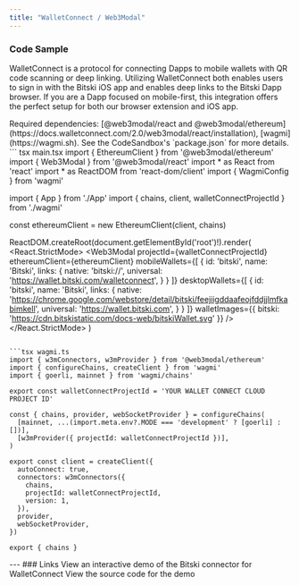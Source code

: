 ```yaml
---
title: "WalletConnect / Web3Modal"
---
```

### Code Sample
WalletConnect is a protocol for connecting Dapps to mobile wallets with QR code scanning or deep linking. Utilizing WalletConnect both enables users 
to sign in with the Bitski iOS app and enables deep links to the Bitski Dapp browser. If you are a Dapp focused on mobile-first, this integration offers 
the perfect setup for both our browser extension and iOS app. 

<Note>
Required dependencies: [@web3modal/react and @web3modal/ethereum](https://docs.walletconnect.com/2.0/web3modal/react/installation), [wagmi](https://wagmi.sh).
See the CodeSandbox's `package.json` for more details.
</Note>

<CodeGroup>
``` tsx main.tsx
import { EthereumClient } from '@web3modal/ethereum'
import { Web3Modal } from '@web3modal/react'
import * as React from 'react'
import * as ReactDOM from 'react-dom/client'
import { WagmiConfig } from 'wagmi'

import { App } from './App'
import { chains, client, walletConnectProjectId } from './wagmi'

const ethereumClient = new EthereumClient(client, chains)

ReactDOM.createRoot(document.getElementById('root')!).render(
  <React.StrictMode>
    <WagmiConfig client={client}>
      <App />
      <Web3Modal
        projectId={walletConnectProjectId}
        ethereumClient={ethereumClient}
        mobileWallets={[
          {
            id: 'bitski',
            name: 'Bitski',
            links: {
              native: 'bitski://',
              universal: 'https://wallet.bitski.com/walletconnect',
            }
          }
        ]}
        desktopWallets={[
          {
            id: 'bitski',
            name: 'Bitski',
            links: {
              native: 'https://chrome.google.com/webstore/detail/bitski/feejiigddaafeojfddjjlmfkabimkell',
              universal: 'https://wallet.bitski.com',
            }
          }
        ]}
        walletImages={{
          bitski: 'https://cdn.bitskistatic.com/docs-web/bitskiWallet.svg'
        }}
      />
    </WagmiConfig>
  </React.StrictMode>
)
```

```tsx wagmi.ts
import { w3mConnectors, w3mProvider } from '@web3modal/ethereum'
import { configureChains, createClient } from 'wagmi'
import { goerli, mainnet } from 'wagmi/chains'

export const walletConnectProjectId = 'YOUR WALLET CONNECT CLOUD PROJECT ID'

const { chains, provider, webSocketProvider } = configureChains(
  [mainnet, ...(import.meta.env?.MODE === 'development' ? [goerli] : [])],
  [w3mProvider({ projectId: walletConnectProjectId })],
)

export const client = createClient({
  autoConnect: true,
  connectors: w3mConnectors({
    chains,
    projectId: walletConnectProjectId,
    version: 1,
  }),
  provider,
  webSocketProvider,
})

export { chains }
```
</CodeGroup>
---
### Links
<CardGroup cols={2}>
<Card title="CodeSandbox" icon="codepen" color="#ea5a0c" href="https://codesandbox.io/p/github/chronicIntrovert/my-wallet-connect-app/main?workspaceId=a24b07a9-7a29-4740-b7bc-ede5bdb5e729&file=%2FREADME.md">
    View an interactive demo of the Bitski connector for WalletConnect
  </Card>
  <Card title="More info" icon="square-info" color="#0285c7" href="https://github.com/chronicIntrovert/my-wallet-connect-app">
    View the source code for the demo
  </Card>
</CardGroup>
